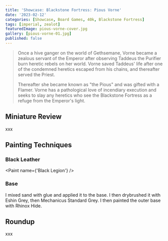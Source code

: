 ```yaml
---
title: 'Showcase: Blackstone Fortress: Pious Vorne'
date: '2023-02-12'
categories: [Showcase, Board Games, 40k, Blackstone Fortress]
tags: [imperial, zealot]
featuredImage: pious-vorne-cover.jpg
gallery: [pious-vorne-01.jpg]
published: false
---
```



> Once a hive ganger on the world of Gethsemane, Vorne became a zealous servant of the Emperor after observing Taddeus
> the Purifier burn heretic rebels on her world. Vorne saved Taddeus' life after one of the condemned heretics escaped
> from his chains, and thereafter served the Priest.
>
> Thereafter she became known as "the Pious" and was gifted with a Flamer. Vorne has a pathological love of incendiary
> execution and seeks to slay any heretics who see the Blackstone Fortress as a refuge from the Emperor's light.

## Miniature Review

xxx

## Painting Techniques

### Black Leather

<Paint name={'Black Legion'} />

### Base

I mixed sand with glue and applied it to the base. I then drybrushed it with Eshin Grey, then Mechanicus Standard Grey.
I then painted the outer base with Rhinox Hide.

## Roundup

xxx
